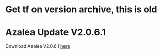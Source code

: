 # Get tf on version archive, this is old

# Azalea Update V2.0.6.1

Download Azalea V2.0.6.1 [here](/img/DEV-V252.mcaddon)